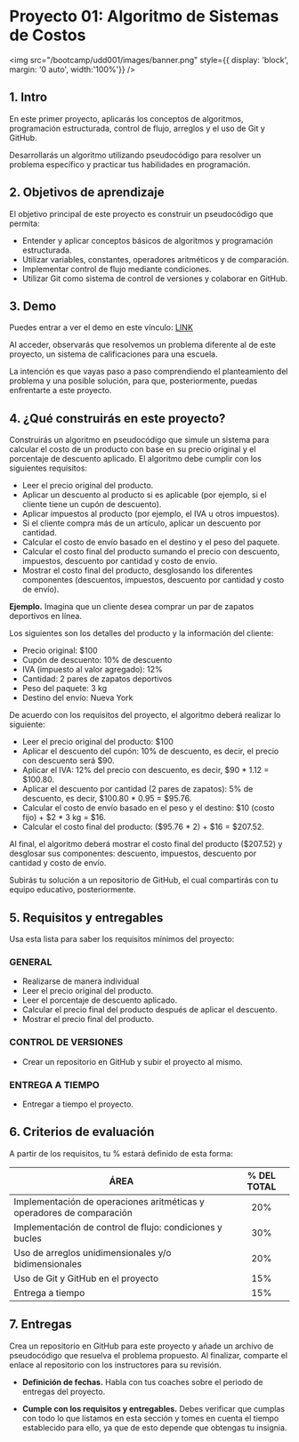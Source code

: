 # Proyecto 01: Algoritmo de Sistemas de Costos

<img
	src="/bootcamp/udd001/images/banner.png"
	style={{ display: 'block', margin: '0 auto', width:'100%'}}
/>
<br/>

## 1. Intro

En este primer proyecto, aplicarás los conceptos de algoritmos, programación estructurada, control de flujo, arreglos y el uso de Git y GitHub.

Desarrollarás un algoritmo utilizando pseudocódigo para resolver un problema específico y practicar tus habilidades en programación.

## 2. Objetivos de aprendizaje

El objetivo principal de este proyecto es construir un pseudocódigo que permita:

- Entender y aplicar conceptos básicos de algoritmos y programación estructurada.
- Utilizar variables, constantes, operadores aritméticos y de comparación.
- Implementar control de flujo mediante condiciones.
- Utilizar Git como sistema de control de versiones y colaborar en GitHub.

## 3. Demo

Puedes entrar a ver el demo en este vínculo: [LINK](demo01)

Al acceder, observarás que resolvemos un problema diferente al de este proyecto, un sistema de calificaciones para una escuela. 

La intención es que vayas paso a paso comprendiendo el planteamiento del problema y una posible solución, para que, posteriormente, puedas enfrentarte a este proyecto.

## 4. ¿Qué construirás en este proyecto?

Construirás un algoritmo en pseudocódigo que simule un sistema para calcular el costo de un producto con base en su precio original y el porcentaje de descuento aplicado. El algoritmo debe cumplir con los siguientes requisitos:

- Leer el precio original del producto.
- Aplicar un descuento al producto si es aplicable (por ejemplo, si el cliente tiene un cupón de descuento).
- Aplicar impuestos al producto (por ejemplo, el IVA u otros impuestos).
- Si el cliente compra más de un artículo, aplicar un descuento por cantidad.
- Calcular el costo de envío basado en el destino y el peso del paquete.
- Calcular el costo final del producto sumando el precio con descuento, impuestos, descuento por cantidad y costo de envío.
- Mostrar el costo final del producto, desglosando los diferentes componentes (descuentos, impuestos, descuento por cantidad y costo de envío).


**Ejemplo.** Imagina que un cliente desea comprar un par de zapatos deportivos en línea. 

Los siguientes son los detalles del producto y la información del cliente:

- Precio original: $100
- Cupón de descuento: 10% de descuento
- IVA (impuesto al valor agregado): 12%
- Cantidad: 2 pares de zapatos deportivos
- Peso del paquete: 3 kg
- Destino del envío: Nueva York

De acuerdo con los requisitos del proyecto, el algoritmo deberá realizar lo siguiente:

- Leer el precio original del producto: $100
- Aplicar el descuento del cupón: 10% de descuento, es decir, el precio con descuento será $90.
- Aplicar el IVA: 12% del precio con descuento, es decir, $90 * 1.12 = $100.80.
- Aplicar el descuento por cantidad (2 pares de zapatos): 5% de descuento, es decir, $100.80 * 0.95 = $95.76.
- Calcular el costo de envío basado en el peso y el destino: $10 (costo fijo) + $2 * 3 kg = $16.
- Calcular el costo final del producto: ($95.76 * 2) + $16 = $207.52.

Al final, el algoritmo deberá mostrar el costo final del producto ($207.52) y desglosar sus componentes: descuento, impuestos, descuento por cantidad y costo de envío.

Subirás tu solución a un repositorio de GitHub, el cual compartirás con tu equipo educativo, posteriormente.

## 5. Requisitos y entregables    

Usa esta lista para saber los requisitos mínimos del proyecto:

### GENERAL
- Realizarse de manera individual
- Leer el precio original del producto.
- Leer el porcentaje de descuento aplicado.
- Calcular el precio final del producto después de aplicar el descuento.
- Mostrar el precio final del producto.

### CONTROL DE VERSIONES
- Crear un repositorio en GitHub y subir el proyecto al mismo.

### ENTREGA A TIEMPO
- Entregar a tiempo el proyecto.

## 6. Criterios de evaluación

A partir de los requisitos, tu % estará definido de esta forma:

| ÁREA       | % DEL TOTAL |
| ------------- |:-------------:|
| Implementación de operaciones aritméticas y operadores de comparación      | 20%     |
| Implementación de control de flujo: condiciones y bucles      | 30%     |
| Uso de arreglos unidimensionales y/o bidimensionales | 20%      |
| Uso de Git y GitHub en el proyecto | 15%      |
| Entrega a tiempo | 15%      |

## 7. Entregas

Crea un repositorio en GitHub para este proyecto y añade un archivo de pseudocódigo que resuelva el problema propuesto. Al finalizar, comparte el enlace al repositorio con los instructores para su revisión.

- **Definición de fechas.** Habla con tus coaches sobre el periodo de entregas del proyecto.

- **Cumple con los requisitos y entregables.** Debes verificar que cumplas con todo lo que listamos en esta sección y tomes en cuenta el tiempo establecido para ello, ya que de esto depende que obtengas tu insignia.